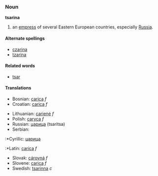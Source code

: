 ===Noun===
'''tsarina'''
# an [[empress]] of several Eastern European countries, especially [[Russia]].

====Alternate spellings====
* [[czarina]]
* [[tzarina]]

====Related words====
* [[tsar]]

====Translations====
{{top}}
*Bosnian: [[carica]] ''f''
*Croatian: [[carica]] ''f''
{{mid}}
*Lithuanian: [[carienė]] ''f''
*Polish: [[caryca]] ''f''
*Russian: [[царица]] (tsaritsa)
*Serbian:
:*Cyrillic: [[царица]]
:*Latin: [[carica]] ''f''
*Slovak: [[cárovná#Slovak|cárovná]] ''f''
*Slovene: [[carica]] ''f''
*Swedish: [[tsarinna]] ''c''
{{bottom}}